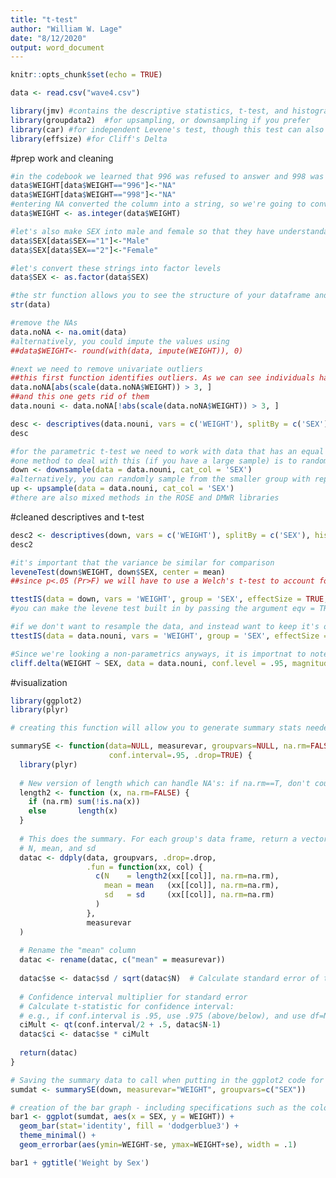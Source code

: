 ---
title: "t-test"
author: "William W. Lage"
date: "8/12/2020"
output: word_document
---

```{r setup, include=FALSE}
knitr::opts_chunk$set(echo = TRUE)
```

```{r import data}
data <- read.csv("wave4.csv")
```

```{r library}
library(jmv) #contains the descriptive statistics, t-test, and histograms
library(groupdata2)  #for upsampling, or downsampling if you prefer
library(car) #for independent Levene's test, though this test can also be an argument in Ttest
library(effsize) #for Cliff's Delta
```

#prep work and cleaning
```{r recoding}
#in the codebook we learned that 996 was refused to answer and 998 was unknown. Since we don't know the value of these, we'll recode them to NA's so they're not included in our statistics
data$WEIGHT[data$WEIGHT=="996"]<-"NA"
data$WEIGHT[data$WEIGHT=="998"]<-"NA"
#entering NA converted the column into a string, so we're going to convert it back to an integer, and R will make the string "NA" into applicable NA's
data$WEIGHT <- as.integer(data$WEIGHT)

#let's also make SEX into male and female so that they have understandable meaning to us
data$SEX[data$SEX=="1"]<-"Male"
data$SEX[data$SEX=="2"]<-"Female"

#let's convert these strings into factor levels
data$SEX <- as.factor(data$SEX)

#the str function allows you to see the structure of your dataframe and varify the variables are configured correctly
str(data)
```
```{r cleaning}
#remove the NAs
data.noNA <- na.omit(data)
#alternatively, you could impute the values using
##data$WEIGHT<- round(with(data, impute(WEIGHT)), 0)

#next we need to remove univariate outliers
##this first function identifies outliers. As we can see individuals having weight >=340lbs or <=22 lbs were not normal for this sample
data.noNA[abs(scale(data.noNA$WEIGHT)) > 3, ]
##and this one gets rid of them
data.nouni <- data.noNA[!abs(scale(data.noNA$WEIGHT)) > 3, ]
```

```{r descriptives}
desc <- descriptives(data.nouni, vars = c('WEIGHT'), splitBy = c('SEX'), hist = TRUE, sd = TRUE, se = TRUE, skew = TRUE, kurt = TRUE)
desc
```
```{r making parametric}
#for the parametric t-test we need to work with data that has an equal representation of each of groups (male/female)
#one method to deal with this (if you have a large sample) is to randomly drop participants from your larger group to get it down to the number in the smaller group
down <- downsample(data = data.nouni, cat_col = 'SEX')
#alternatively, you can randomly sample from the smaller group with replacement to get up to the larger group
up <- upsample(data = data.nouni, cat_col = 'SEX')
#there are also mixed methods in the ROSE and DMWR libraries
```

#cleaned descriptives and t-test
```{r new descriptives}
desc2 <- descriptives(down, vars = c('WEIGHT'), splitBy = c('SEX'), hist = TRUE, sd = TRUE, se = TRUE, skew = TRUE, kurt = TRUE)
desc2
```
```{r equality of variance}
#it's important that the variance be similar for comparison
leveneTest(down$WEIGHT, down$SEX, center = mean)
##since p<.05 (Pr>F) we will have to use a Welch's t-test to account for the unequal variance 
```

```{r paramteric independent t}
ttestIS(data = down, vars = 'WEIGHT', group = 'SEX', effectSize = TRUE, ci = TRUE, desc = TRUE, welchs = TRUE) 
#you can make the levene test built in by passing the argument eqv = TRUE into the equation
```

```{r non-parametric}
#if we don't want to resample the data, and instead want to keep it's original proportion we can unclude a Mann-Whitney U test for non-parametric data
ttestIS(data = data.nouni, vars = 'WEIGHT', group = 'SEX', effectSize = TRUE, ci = TRUE, desc = TRUE, mann = TRUE)
```
```{r non-para effect size}
#Since we're looking a non-parametrics anyways, it is importnat to note that the t-test also has a non-paraemtric effect size calculator that accounts for the Likert-style data used in many surveys
cliff.delta(WEIGHT ~ SEX, data = data.nouni, conf.level = .95, magnitude = TRUE, method = "Cliff's Delta")
```

#visualization
```{r}
library(ggplot2)
library(plyr)
```

```{r}
# creating this function will allow you to generate summary stats needed for visualization - mean scores, standard error, etc. It's super useful - keep it handy, you'll see it a lot.

summarySE <- function(data=NULL, measurevar, groupvars=NULL, na.rm=FALSE,
                      conf.interval=.95, .drop=TRUE) {
  library(plyr)
  
  # New version of length which can handle NA's: if na.rm==T, don't count them
  length2 <- function (x, na.rm=FALSE) {
    if (na.rm) sum(!is.na(x))
    else       length(x)
  }
  
  # This does the summary. For each group's data frame, return a vector with
  # N, mean, and sd
  datac <- ddply(data, groupvars, .drop=.drop,
                 .fun = function(xx, col) {
                   c(N    = length2(xx[[col]], na.rm=na.rm),
                     mean = mean   (xx[[col]], na.rm=na.rm),
                     sd   = sd     (xx[[col]], na.rm=na.rm)
                   )
                 },
                 measurevar
  )
  
  # Rename the "mean" column    
  datac <- rename(datac, c("mean" = measurevar))
  
  datac$se <- datac$sd / sqrt(datac$N)  # Calculate standard error of the mean
  
  # Confidence interval multiplier for standard error
  # Calculate t-statistic for confidence interval: 
  # e.g., if conf.interval is .95, use .975 (above/below), and use df=N-1
  ciMult <- qt(conf.interval/2 + .5, datac$N-1)
  datac$ci <- datac$se * ciMult
  
  return(datac)
}
```

```{r}
# Saving the summary data to call when putting in the ggplot2 code for the graph (for geom_errorbar).
sumdat <- summarySE(down, measurevar="WEIGHT", groupvars=c("SEX"))
```


```{r}
# creation of the bar graph - including specifications such as the color, title, addition of error bars, etc. 
bar1 <- ggplot(sumdat, aes(x = SEX, y = WEIGHT)) +
  geom_bar(stat='identity', fill = 'dodgerblue3') +
  theme_minimal() +
  geom_errorbar(aes(ymin=WEIGHT-se, ymax=WEIGHT+se), width = .1)

bar1 + ggtitle('Weight by Sex')

```